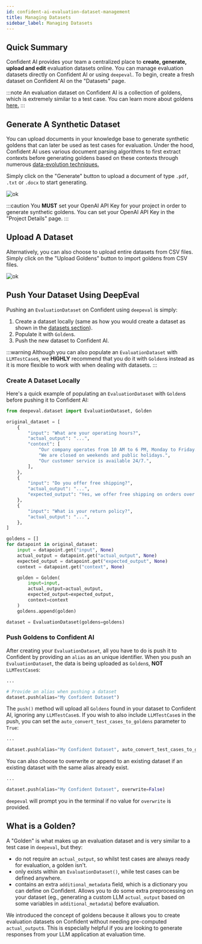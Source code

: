 ```yaml
---
id: confident-ai-evaluation-dataset-management
title: Managing Datasets
sidebar_label: Managing Datasets
---
```


## Quick Summary

Confident AI provides your team a centralized place to **create, generate, upload and edit** evaluation datasets online. You can manage evaluation datasets directly on Confident AI or using `deepeval`. To begin, create a fresh dataset on Confident AI on the "Datasets" page.

:::note
An evaluation dataset on Confident AI is a collection of goldens, which is extremely similar to a test case. You can learn more about goldens [here.](#what-is-a-golden)
:::

## Generate A Synthetic Dataset

You can upload documents in your knowledge base to generate synthetic goldens that can later be used as test cases for evaluation. Under the hood, Confident AI uses various document parsing algorithms to first extract contexts before generating goldens based on these contexts through numerous [data-evolution techniques.](https://www.confident-ai.com/blog/the-definitive-guide-to-synthetic-data-generation-using-llms)

Simply click on the "Generate" button to upload a document of type `.pdf`, `.txt` or `.docx` to start generating.

![ok](https://confident-bucket.s3.amazonaws.com/generate-goldens.svg)

:::caution
You **MUST** set your OpenAI API Key for your project in order to generate synthetic goldens. You can set your OpenAI API Key in the "Project Details" page.
:::

## Upload A Dataset

Alternatively, you can also choose to upload entire datasets from CSV files. Simply click on the "Upload Goldens" button to import goldens from CSV files.

![ok](https://confident-bucket.s3.amazonaws.com/upload-goldens.svg)

## Push Your Dataset Using DeepEval

Pushing an `EvaluationDataset` on Confident using `deepeval` is simply:

1. Create a dataset locally (same as how you would create a dataset as shown in the [datasets section](evaluation-datasets)).
2. Populate it with `Golden`s.
3. Push the new dataset to Confident AI.

:::warning
Although you can also populate an `EvaluationDataset` with `LLMTestCase`s, we **HIGHLY** recommend that you do it with `Golden`s instead as it is more flexible to work with when dealing with datasets.
:::

### Create A Dataset Locally

Here's a quick example of populating an `EvaluationDataset` with `Golden`s before pushing it to Confident AI:

```python
from deepeval.dataset import EvaluationDataset, Golden

original_dataset = [
    {
        "input": "What are your operating hours?",
        "actual_output": "...",
        "context": [
            "Our company operates from 10 AM to 6 PM, Monday to Friday.",
            "We are closed on weekends and public holidays.",
            "Our customer service is available 24/7.",
        ],
    },
    {
        "input": "Do you offer free shipping?",
        "actual_output": "...",
        "expected_output": "Yes, we offer free shipping on orders over $50.",
    },
    {
        "input": "What is your return policy?",
        "actual_output": "...",
    },
]

goldens = []
for datapoint in original_dataset:
    input = datapoint.get("input", None)
    actual_output = datapoint.get("actual_output", None)
    expected_output = datapoint.get("expected_output", None)
    context = datapoint.get("context", None)

    golden = Golden(
        input=input,
        actual_output=actual_output,
        expected_output=expected_output,
        context=context
    )
    goldens.append(golden)

dataset = EvaluationDataset(goldens=goldens)
```

### Push Goldens to Confident AI

After creating your `EvaluationDataset`, all you have to do is push it to Confident by providing an `alias` as an unique identifier. When you push an `EvaluationDataset`, the data is being uploaded as `Golden`s, **NOT** `LLMTestCase`s:

```python
...

# Provide an alias when pushing a dataset
dataset.push(alias="My Confident Dataset")
```

The `push()` method will upload all `Goldens` found in your dataset to Confident AI, ignoring any `LLMTestCase`s. If you wish to also include `LLMTestCase`s in the push, you can set the `auto_convert_test_cases_to_goldens` parameter to `True`:

```python
...

dataset.push(alias="My Confident Dataset", auto_convert_test_cases_to_goldens=True)
```

You can also choose to overwrite or append to an existing dataset if an existing dataset with the same alias already exist.

```python
...

dataset.push(alias="My Confident Dataset", overwrite=False)
```

`deepeval` will prompt you in the terminal if no value for `overwrite` is provided.

## What is a Golden?

A "Golden" is what makes up an evaluation dataset and is very similar to a test case in `deepeval`, but they:

- do not require an `actual_output`, so whilst test cases are always ready for evaluation, a golden isn't.
- only exists within an `EvaluationDataset()`, while test cases can be defined anywhere.
- contains an extra `additional_metadata` field, which is a dictionary you can define on Confident. Allows you to do some extra preprocessing on your dataset (eg., generating a custom LLM `actual_output` based on some variables in `additional_metadata`) before evaluation.

We introduced the concept of goldens because it allows you to create evaluation datasets on Confident without needing pre-computed `actual_output`s. This is especially helpful if you are looking to generate responses from your LLM application at evaluation time.
